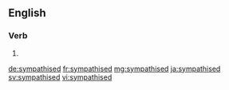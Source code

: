==English==

===Verb===
{{head|en|verb form}}

# {{en-past of|sympathise}}

[[de:sympathised]]
[[fr:sympathised]]
[[mg:sympathised]]
[[ja:sympathised]]
[[sv:sympathised]]
[[vi:sympathised]]